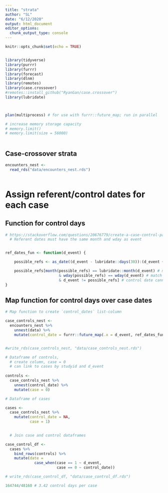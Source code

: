 ```yaml
---
title: "strata"
author: "SL"
date: "6/12/2020"
output: html_document
editor_options: 
  chunk_output_type: console
---
```


```r
knitr::opts_chunk$set(echo = TRUE)


library(tidyverse)
library(purrr)
library(furrr)
library(forecast)
library(dlnm)
library(remotes)
library(case.crossover)
#remotes::install_github("RyanGan/case.crossover")
library(lubridate)



plan(multiprocess) # for use with furrr::future_map; run in parallel

# increase memory storage capacity
# memory.limit()
# memory.limit(size = 56000)
   
```


## Case-crossover strata

```r

encounters_nest <-
  read_rds("data/encounters_nest.rds") 
    

```

# Assign referent/control dates for each case

## Function for control days
```r

# https://stackoverflow.com/questions/20676779/create-a-case-control-pair-for-time-stratified-case-crossover-design used as guide for function
  # Referent dates must have the same month and wday as event


ref_dates_fun <- function(d_event) {

    possible_refs <- as_date((d_event - lubridate::days(30)):(d_event + lubridate::days(30)))   # restrict to +/- 30 day period

    possible_refs[month(possible_refs) == lubridate::month(d_event) # match by month 
                        & wday(possible_refs) == wday(d_event) # match by day of week
                        & d_event != possible_refs] # control date cannot be the same as case date
}


```

## Map function for control days over case dates

```r

# Map function to create `control_dates` list-column

case_controls_nest <-
  encounters_nest %>% 
    unnest(data) %>% 
    mutate(control_date = furrr::future_map(.x = d_event, ref_dates_fun))


#write_rds(case_controls_nest, "data/case_controls_nest.rds")


```



```r


# Dataframe of controls, 
  # create column, case = 0
  # can link to cases by studyid and d_event
   
controls <-
  case_controls_nest %>%
    unnest(control_date) %>%
    mutate(case = 0)

# Dataframe of cases

cases <-
  case_controls_nest %>%
    mutate(control_date = NA,
           case = 1)
  

  # Join case and control dataframes

case_control_df <-
  cases %>% 
    bind_rows(controls) %>% 
    mutate(date =
             case_when(case == 1 ~ d_event,
                       case == 0 ~ control_date))

# write_rds(case_control_df, "data/case_control_df.rds")

164744/48160 # 3.42 control days per case

```

